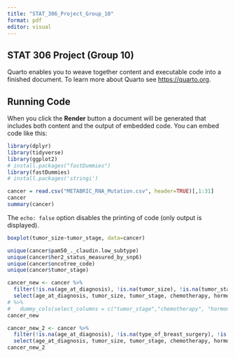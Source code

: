 ```yaml
---
title: "STAT_306_Project_Group_10"
format: pdf
editor: visual
---
```


## STAT 306 Project (Group 10)

Quarto enables you to weave together content and executable code into a finished document. To learn more about Quarto see <https://quarto.org>.

## Running Code

When you click the **Render** button a document will be generated that includes both content and the output of embedded code. You can embed code like this:

```r
library(dplyr)
library(tidyverse)
library(ggplot2)
# install.packages("fastDummies")
library(fastDummies)
# install.packages('stringi')
```

```r
cancer = read.csv("METABRIC_RNA_Mutation.csv", header=TRUE)[,1:31]
cancer
summary(cancer)
```

The `echo: false` option disables the printing of code (only output is displayed).

```r
boxplot(tumor_size~tumor_stage, data=cancer)
```

```r
unique(cancer$pam50_._claudin.low_subtype)
unique(cancer$her2_status_measured_by_snp6)
unique(cancer$oncotree_code)
unique(cancer$tumor_stage)
```

```r
cancer_new <- cancer %>% 
  filter(!is.na(age_at_diagnosis), !is.na(tumor_size), !is.na(tumor_stage), !is.na(chemotherapy), !is.na(hormone_therapy), !is.na(radio_therapy), !is.na(overall_survival_months)) %>% 
  select(age_at_diagnosis, tumor_size, tumor_stage, chemotherapy, hormone_therapy, radio_therapy, overall_survival_months) 
# %>% 
#   dummy_cols(select_columns = c("tumor_stage","chemotherapy", "hormone_therapy", "radio_therapy"), remove_selected_columns = TRUE, remove_first_dummy  = TRUE)
cancer_new
```

```r
cancer_new_2 <- cancer %>% 
  filter(!is.na(age_at_diagnosis), !is.na(type_of_breast_surgery), !is.na(tumor_size), !is.na(tumor_stage), !is.na(chemotherapy), !is.na(hormone_therapy), !is.na(radio_therapy), !is.na(overall_survival_months), cancer_type_detailed == "Breast Invasive Ductal Carcinoma", overall_survival == 1) %>% 
  select(age_at_diagnosis, tumor_size, tumor_stage, chemotherapy, hormone_therapy, radio_therapy, overall_survival_months) 
cancer_new_2
```
